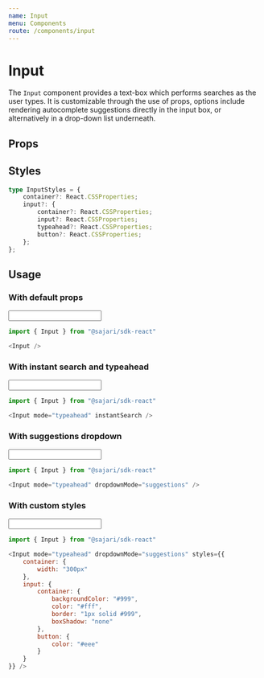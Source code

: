 ```yaml
---
name: Input
menu: Components
route: /components/input
---
```



# Input

The `Input` component provides a text-box which performs searches as the user types.
It is customizable through the use of props, options include rendering autocomplete
suggestions directly in the input box, or alternatively in
a drop-down list underneath.

## Props
<PropsTable of={Input} />

## Styles

```typescript
type InputStyles = {
    container?: React.CSSProperties;
    input?: {
        container?: React.CSSProperties;
        input?: React.CSSProperties;
        typeahead?: React.CSSProperties;
        button?: React.CSSProperties;
    };
};
```

## Usage

### With default props
<ExampleContainer>
    <Input styles={{container: {marginBottom: 0}}} />
</ExampleContainer>

```javascript
import { Input } from "@sajari/sdk-react"

<Input />
```

### With instant search and typeahead
<ExampleContainer>
    <Input mode="typeahead" instantSearch styles={{container: {marginBottom: 0}}} />
</ExampleContainer>

```javascript
import { Input } from "@sajari/sdk-react"

<Input mode="typeahead" instantSearch />
```

### With suggestions dropdown
<ExampleContainer>
    <Input
        mode="typeahead"
        dropdownMode="suggestions"
        styles={{
            container: {
                marginBottom: 0
                }
            }}
    />
</ExampleContainer>

```javascript
import { Input } from "@sajari/sdk-react"

<Input mode="typeahead" dropdownMode="suggestions" />
```


### With custom styles
<ExampleContainer>
    <Input mode="typeahead" dropdownMode="suggestions" styles={{
        container: {
            width: "300px",
            marginBottom: 0
        },
        input: {
            container: {
                backgroundColor: "#999",
                color: "#fff",
                border: "1px solid #999",
                boxShadow: "none"
            },
            button: {
                color: "#eee"
            }
        }
    }} />
</ExampleContainer>

```javascript
import { Input } from "@sajari/sdk-react"

<Input mode="typeahead" dropdownMode="suggestions" styles={{
    container: {
        width: "300px"
    },
    input: {
        container: {
            backgroundColor: "#999",
            color: "#fff",
            border: "1px solid #999",
            boxShadow: "none"
        },
        button: {
            color: "#eee"
        }
    }
}} />
```
